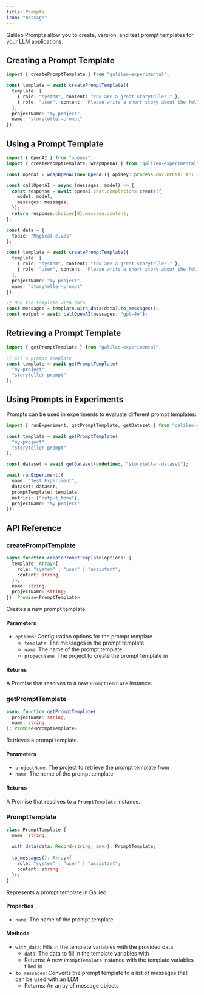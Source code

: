 ```yaml
---
title: Prompts
icon: "message"
---
```


Galileo Prompts allow you to create, version, and test prompt templates for your LLM applications.

## Creating a Prompt Template

```typescript
import { createPromptTemplate } from "galileo-experimental";

const template = await createPromptTemplate({
  template: [
    { role: "system", content: "You are a great storyteller." },
    { role: "user", content: "Please write a short story about the following topic: {topic}" }
  ],
  projectName: "my-project",
  name: "storyteller-prompt"
});
```

## Using a Prompt Template

```typescript
import { OpenAI } from "openai";
import { createPromptTemplate, wrapOpenAI } from "galileo-experimental";

const openai = wrapOpenAI(new OpenAI({ apiKey: process.env.OPENAI_API_KEY }));

const callOpenAI = async (messages, model) => {
  const response = await openai.chat.completions.create({
    model: model,
    messages: messages,
  });
  return response.choices[0].message.content;
};

const data = {
  topic: "Magical elves"
};

const template = await createPromptTemplate({
  template: [
    { role: "system", content: "You are a great storyteller." },
    { role: "user", content: "Please write a short story about the following topic: {topic}" }
  ],
  projectName: "my-project",
  name: "storyteller-prompt"
});

// Use the template with data
const messages = template.with_data(data).to_messages();
const output = await callOpenAI(messages, "gpt-4o");
```

## Retrieving a Prompt Template

```typescript
import { getPromptTemplate } from "galileo-experimental";

// Get a prompt template
const template = await getPromptTemplate(
  "my-project",
  "storyteller-prompt"
);
```

## Using Prompts in Experiments

Prompts can be used in experiments to evaluate different prompt templates:

```typescript
import { runExperiment, getPromptTemplate, getDataset } from "galileo-experimental";

const template = await getPromptTemplate(
  "my-project",
  "storyteller-prompt"
);

const dataset = await getDataset(undefined, "storyteller-dataset");

await runExperiment({
  name: "Test Experiment",
  dataset: dataset,
  promptTemplate: template,
  metrics: ["output_tone"],
  projectName: "my-project"
});
```

## API Reference

### createPromptTemplate

```typescript
async function createPromptTemplate(options: {
  template: Array<{
    role: "system" | "user" | "assistant";
    content: string;
  }>;
  name: string;
  projectName: string;
}): Promise<PromptTemplate>
```

Creates a new prompt template.

#### Parameters

- `options`: Configuration options for the prompt template
  - `template`: The messages in the prompt template
  - `name`: The name of the prompt template
  - `projectName`: The project to create the prompt template in

#### Returns

A Promise that resolves to a new `PromptTemplate` instance.

### getPromptTemplate

```typescript
async function getPromptTemplate(
  projectName: string,
  name: string
): Promise<PromptTemplate>
```

Retrieves a prompt template.

#### Parameters

- `projectName`: The project to retrieve the prompt template from
- `name`: The name of the prompt template

#### Returns

A Promise that resolves to a `PromptTemplate` instance.

### PromptTemplate

```typescript
class PromptTemplate {
  name: string;
  
  with_data(data: Record<string, any>): PromptTemplate;
  
  to_messages(): Array<{
    role: "system" | "user" | "assistant";
    content: string;
  }>;
}
```

Represents a prompt template in Galileo.

#### Properties

- `name`: The name of the prompt template

#### Methods

- `with_data`: Fills in the template variables with the provided data
  - `data`: The data to fill in the template variables with
  - Returns: A new `PromptTemplate` instance with the template variables filled in
- `to_messages`: Converts the prompt template to a list of messages that can be used with an LLM
  - Returns: An array of message objects 